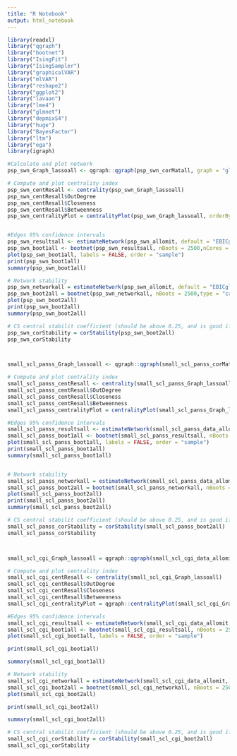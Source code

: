 ---
title: "R Notebook"
output: html_notebook
---
```{r}
library(readxl)
library("qgraph")
library("bootnet")
library("IsingFit")
library("IsingSampler")
library("graphicalVAR")
library("mlVAR")
library("reshape2")
library("ggplot2")
library("lavaan")
library("lme4")
library("glmnet")
library("depmixS4")
library("huge")
library("BayesFactor")
library("ltm")
library("ega")
library(igraph)
```


```{r}
#Calculate and plot network
psp_swn_Graph_lassoall <- qgraph::qgraph(psp_swn_corMatall, graph = "glasso", layout = "spring", tuning = 0.5, sampleSize = nrow(psp_swn_allomit), minimum = 0, maximum = 1, details = TRUE, esize = 20, lambda.min.ratio = 0.01,  cut = 0.15, groups =  list("psp" = 1:4, "swn" = 5:24), nodeNames = names(psp_swn_allomit), legend.cex = 0.45, vsize = 8, esize = 25, palette = 'pastel', posCol = "blue", negCol = "red",color = c("red", "yellow", "grey", "blue"), borders = FALSE, vTrans = 200, details = TRUE)
```


```{r}
# Compute and plot centrality index
psp_swn_centResall <- centrality(psp_swn_Graph_lassoall)
psp_swn_centResall$OutDegree
psp_swn_centResall$Closeness
psp_swn_centResall$Betweenness
psp_swn_centralityPlot = centralityPlot(psp_swn_Graph_lassoall, orderBy = "Strength")

```
```{r}

```


```{r}
#Edges 95% confidence intervals
psp_swn_resultsall <- estimateNetwork(psp_swn_allomit, default = "EBICglasso", corMethod = "npn", tuning = 0.5)
psp_swn_boot1all <- bootnet(psp_swn_resultsall, nBoots = 2500,nCores = 8, type = "nonparametric")
plot(psp_swn_boot1all, labels = FALSE, order = "sample")
print(psp_swn_boot1all)
summary(psp_swn_boot1all)
```

```{r}
# Network stability
psp_swn_networkall = estimateNetwork(psp_swn_allomit, default = "EBICglasso", corMethod = "cor_auto", tuning = 0.5, refit = TRUE)
psp_swn_boot2all = bootnet(psp_swn_networkall, nBoots = 2500,type = "case", nCores = 8)
plot(psp_swn_boot2all)
print(psp_swn_boot2all)
summary(psp_swn_boot2all)

```


```{r}
# CS central stabilit coefficient (should be above 0.25, and is good if >0.5)
psp_swn_corStability = corStability(psp_swn_boot2all)
psp_swn_corStability
```


```{r}

```

```{r}
```


```{r}
small_scl_panss_Graph_lassoall <- qgraph::qgraph(small_scl_panss_corMatall, graph = "glasso", layout = "spring", tuning = 0.5, sampleSize = nrow(small_scl_panss_data_allomit), minimum = 0, maximum = 1, details = TRUE, esize = 20, lambda.min.ratio = 0.01,  cut = 0.15, groups =  list("scl" = 1:9, "scl" = 10:13), nodeNames = names(small_scl_panss_data_allomit), legend.cex = 0.45, vsize = 8, esize = 25, palette = 'pastel', posCol = "blue", negCol = "red",color = c("red", "yellow", "grey", "blue"), borders = FALSE, vTrans = 200, details = TRUE)
```


```{r}
# Compute and plot centrality index
small_scl_panss_centResall <- centrality(small_scl_panss_Graph_lassoall)
small_scl_panss_centResall$OutDegree
small_scl_panss_centResall$Closeness
small_scl_panss_centResall$Betweenness
small_scl_panss_centralityPlot = centralityPlot(small_scl_panss_Graph_lassoall, orderBy = "Strength")
```


```{r}
#Edges 95% confidence intervals
small_scl_panss_resultsall <- estimateNetwork(small_scl_panss_data_allomit, default = "EBICglasso", corMethod = "cor_auto", tuning = 0.5)
small_scl_panss_boot1all <- bootnet(small_scl_panss_resultsall, nBoots = 2500,nCores = 8, type = "nonparametric")
plot(small_scl_panss_boot1all, labels = FALSE, order = "sample")
print(small_scl_panss_boot1all)
summary(small_scl_panss_boot1all)
```

```{r}

```

```{r}
# Network stability
small_scl_panss_networkall = estimateNetwork(small_scl_panss_data_allomit, default = "EBICglasso", corMethod = "cor_auto", tuning = 0.5, refit = TRUE)
small_scl_panss_boot2all = bootnet(small_scl_panss_networkall, nBoots = 2500,type = "case", nCores = 8)
plot(small_scl_panss_boot2all)
print(small_scl_panss_boot2all)
summary(small_scl_panss_boot2all)
```

```{r}
# CS central stabilit coefficient (should be above 0.25, and is good if >0.5)
small_scl_panss_corStability = corStability(small_scl_panss_boot2all)
small_scl_panss_corStability
```
```{r}
```


```{r}
```


```{r}
small_scl_cgi_Graph_lassoall = qgraph::qgraph(small_scl_cgi_data_allomit_corMatall, graph = "glasso", layout = "spring", tuning = 0.5, sampleSize = nrow(small_scl_cgi_data_allomit), minimum = 0, maximum = 1, details = TRUE, esize = 20, lambda.min.ratio = 0.01,  cut = 0.15, groups =  list("scl" = 1:9, "cgi" = 10:13), nodeNames = names(small_scl_cgi_data_allomit), legend.cex = 0.45, vsize = 8, esize = 25, palette = 'pastel', posCol = "blue", negCol = "red",color = c("red", "yellow", "grey", "blue"), borders = FALSE, vTrans = 200, details = TRUE)
```


```{r}
# Compute and plot centrality index
small_scl_cgi_centResall <- centrality(small_scl_cgi_Graph_lassoall)
small_scl_cgi_centResall$OutDegree
small_scl_cgi_centResall$Closeness
small_scl_cgi_centResall$Betweenness
small_scl_cgi_centralityPlot = qgraph::centralityPlot(small_scl_cgi_Graph_lassoall, orderBy = "Strength")
```


```{r}
#Edges 95% confidence intervals
small_scl_cgi_resultsall <- estimateNetwork(small_scl_cgi_data_allomit, default = "EBICglasso", corMethod = "cor_auto", tuning = 0.5)
small_scl_cgi_boot1all <- bootnet(small_scl_cgi_resultsall, nBoots = 2500,nCores = 8, type = "nonparametric")
plot(small_scl_cgi_boot1all, labels = FALSE, order = "sample")
```


```{r}
print(small_scl_cgi_boot1all)
```

```{r}
summary(small_scl_cgi_boot1all)
```



```{r}
# Network stability
small_scl_cgi_networkall = estimateNetwork(small_scl_cgi_data_allomit, default = "EBICglasso", corMethod = "cor_auto", tuning = 0.5, refit = TRUE)
small_scl_cgi_boot2all = bootnet(small_scl_cgi_networkall, nBoots = 2500,type = "case", nCores = 8)
plot(small_scl_cgi_boot2all)
```


```{r}
print(small_scl_cgi_boot2all)

```


```{r}
summary(small_scl_cgi_boot2all)
```

```{r}
# CS central stabilit coefficient (should be above 0.25, and is good if >0.5)
small_scl_cgi_corStability = corStability(small_scl_cgi_boot2all)
small_scl_cgi_corStability
```


